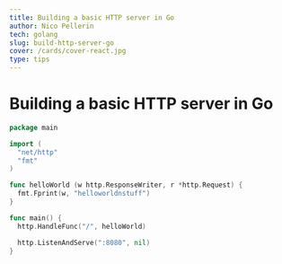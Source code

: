 ```yaml
---
title: Building a basic HTTP server in Go
author: Nico Pellerin
tech: golang
slug: build-http-server-go
cover: /cards/cover-react.jpg
type: tips
---
```


<SEO title="Building a basic HTTP server in Go" />

# Building a basic HTTP server in Go

<Spacer margin="6rem 0 4rem 0" />

```go
package main

import (
  "net/http"
  "fmt"
)

func helloWorld (w http.ResponseWriter, r *http.Request) {
  fmt.Fprint(w, "helloworldnstuff")
}

func main() {
  http.HandleFunc("/", helloWorld)

  http.ListenAndServe(":8080", nil)
}
```
